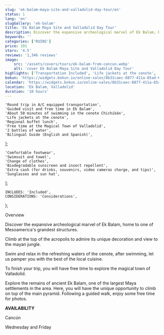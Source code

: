 ```yaml
---
slug: 'ek-balam-maya-site-and-valladolid-day-tour/en'
status: 1
lang: 'en'
slugGallery: 'ek-balam'
title: 'Ek Balam Maya Site and Valladolid Day Tour'
description: Discover the expansive archeological marvel of Ek Balam, home to one of Mesoamerica's grandest structures.
keywords: ''
categories: ['RUINS']
price: 191
stars: '4.5'
reviews: '1,346 reviews'
image:
    src: '/assets/covers/tours/ek-balam-from-cancun.webp'
    alt: 'cover Ek Balam Maya Site and Valladolid Day Tour'
highlights: ['Transportation Included', 'Life jackets at the cenote', 'Regional buffet lunch']
bokun: 'https://widgets.bokun.io/online-sales/8b31caec-8877-411a-85ad-682828170619/experience/848479?partialView=1'
calendar: 'https://widgets.bokun.io/online-sales/8b31caec-8877-411a-85ad-682828170619/experience-calendar/848479'
location: 'Ek Balam, Valladolid'
duration: '10 hours'
---
```



    'Round trip in A/C equipped transportation',
    'Guided visit and free time in Ek Balam',
    'About 50 minutes of swimming in the cenote Chichikán',
    'Life jackets at the cenote',
    'Regional buffet lunch',
    'Free time at the Magical Town of Valladolid',
    '2 bottles of water',
    'Bilingual Guide (English and Spanish)',
];

    'Comfortable footwear',
    'Swimsuit and towel',
    'Change of clothes',
    'Biodegradable sunscreen and insect repellent',
    'Extra cash (for drinks, souvenirs, video cameras charge, and tips)',
    'Sunglasses and sun hat',
];

    INCLUDES: 'Included',
    CONSIDERATIONS: 'Considerations',
};

<div class="flex flex-wrap">
    <Inclusions includes={includes} considerations={considerations} i18n={i18n} />
    <Considerations considerations={considerations} i18n={i18n} />
</div>

<TagH2>Overview</TagH2>

<TagP>Discover the expansive archeological marvel of Ek Balam, home to one of Mesoamerica's grandest structures.</TagP>

<TagP>Climb at the top of the acropolis to admire its unique decoration and view to the mayan jungle.</TagP>

<TagP>Swim and relax in the refreshing waters of the cenote, after swimming, let us pamper you with the best of the local cuisine.</TagP>

<TagP>To finish your trip, you will have free time to explore the magical town of Valladolid.</TagP>

<TagP>Explore the remains of ancient Ek Balam, one of the largest Maya settlements in the area. Here, you will have the unique opportunity to climb on top of the main pyramid. Following a guided walk, enjoy some free time for photos.</TagP>

<TagP><strong>AVAILABILITY</strong></TagP>

<TagP>Cancún</TagP>

<TagP>Wednesday and Friday</TagP>